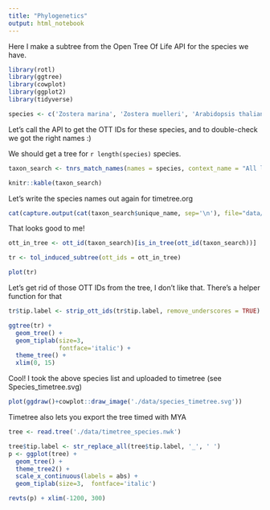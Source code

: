 ---
title: "Phylogenetics"
output: html_notebook
---

Here I make a subtree from the Open Tree Of Life API for the species we have.
```{r setup}
library(rotl)
library(ggtree)
library(cowplot)
library(ggplot2)
library(tidyverse)
```

```{r}
species <- c('Zostera marina', 'Zostera muelleri', 'Arabidopsis thaliana', 'Thellungiella parvula', 'Populus trichocarpa', 'Vitis vinifera', 'Amborella trichopoda', 'Oryza sativa', 'Zea mays', 'Brachypodium distachyon', 'Spirodela polyrhiza', 'Selaginella moellendorffi', 'Physcomitrella patens', 'Chlamydomonoas reinhardtii', 'Ostreococcus lucimarinus', 'Lemna gibba', 'Posidonia australis' ,'Amphibolis antarctica', 'Wolffia australiana')
```

Let's call the API to get the OTT IDs for these species, and  to double-check we got the right names :) 

We should get a tree for `r length(species)` species.

```{r}
taxon_search <- tnrs_match_names(names = species, context_name = "All life")
```

```{r}
knitr::kable(taxon_search)
```

Let's write the species names out again for timetree.org
```{r}
cat(capture.output(cat(taxon_search$unique_name, sep='\n'), file="data/species.csv"))
```

That looks good to me!

```{r}
ott_in_tree <- ott_id(taxon_search)[is_in_tree(ott_id(taxon_search))]
```

```{r}
tr <- tol_induced_subtree(ott_ids = ott_in_tree)
```

```{r}
plot(tr)
```

Let's get rid of those OTT IDs from the tree, I don't like that. There's a helper function for that

```{r}
tr$tip.label <- strip_ott_ids(tr$tip.label, remove_underscores = TRUE)
```

```{r}
ggtree(tr) + 
  geom_tree() + 
  geom_tiplab(size=3,
              fontface='italic') +
  theme_tree() +
  xlim(0, 15)
```

Cool! I took the above species list and uploaded to timetree (see Species_timetree.svg)

```{r fig.width=14}
plot(ggdraw()+cowplot::draw_image('./data/species_timetree.svg'))
```

Timetree also lets you export the tree timed with MYA 

```{r}
tree <- read.tree('./data/timetree_species.nwk')
```

```{r}
tree$tip.label <- str_replace_all(tree$tip.label, '_', ' ')
p <- ggplot(tree) + 
  geom_tree() + 
  theme_tree2() +
  scale_x_continuous(labels = abs) + 
  geom_tiplab(size=3,  fontface='italic')

revts(p) + xlim(-1200, 300)
```

